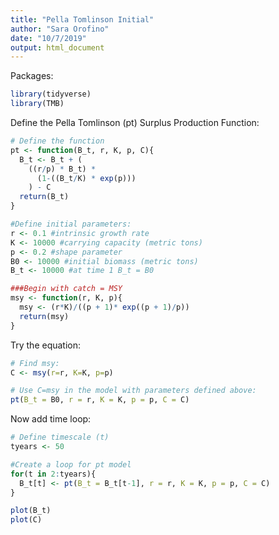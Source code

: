```yaml
---
title: "Pella Tomlinson Initial"
author: "Sara Orofino"
date: "10/7/2019"
output: html_document
---
```


Packages:
```r
library(tidyverse)
library(TMB)
```


Define the Pella Tomlinson (pt) Surplus Production Function:
```r

# Define the function
pt <- function(B_t, r, K, p, C){
  B_t <- B_t + (
    ((r/p) * B_t) *
      (1-((B_t/K) * exp(p)))
    ) - C
  return(B_t)
}

#Define initial parameters:
r <- 0.1 #intrinsic growth rate
K <- 10000 #carrying capacity (metric tons)
p <- 0.2 #shape parameter 
B0 <- 10000 #initial biomass (metric tons)
B_t <- 10000 #at time 1 B_t = B0

###Begin with catch = MSY
msy <- function(r, K, p){
  msy <- (r*K)/((p + 1)* exp((p + 1)/p))
  return(msy)
}

```

Try the equation:
```r
# Find msy:
C <- msy(r=r, K=K, p=p)

# Use C=msy in the model with parameters defined above:
pt(B_t = B0, r = r, K = K, p = p, C = C)

```

Now add time loop:
```r
# Define timescale (t)
tyears <- 50

#Create a loop for pt model
for(t in 2:tyears){
  B_t[t] <- pt(B_t = B_t[t-1], r = r, K = K, p = p, C = C)
}

plot(B_t)
plot(C)

```

